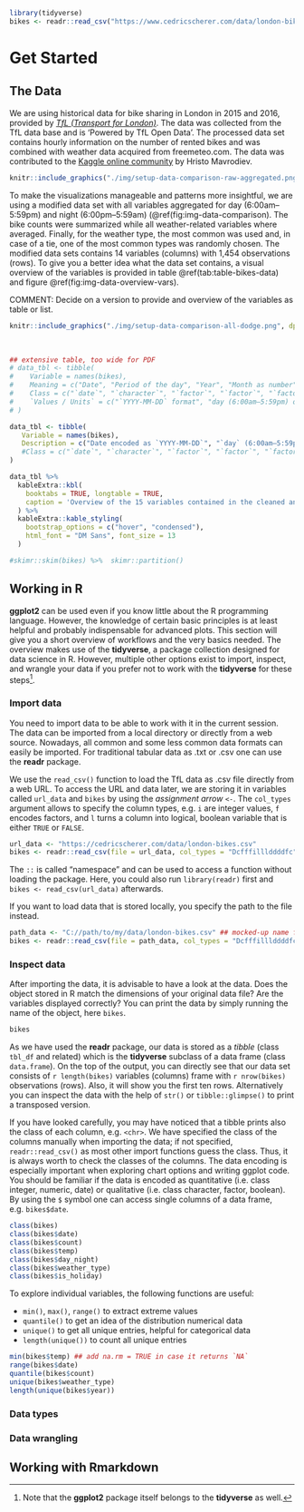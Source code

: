 ```r
library(tidyverse)
bikes <- readr::read_csv("https://www.cedricscherer.com/data/london-bikes.csv", col_types = "Dcfffilllddddfc")
```

# Get Started {#get-started}

## The Data {#data}

We are using historical data for bike sharing in London in 2015 and 2016, provided by [*TfL (Transport for London)*](https://tfl.gov.uk/modes/cycling/santander-cycles). The data was collected from the TfL data base and is 'Powered by TfL Open Data'. The processed data set contains hourly information on the number of rented bikes and was combined with weather data acquired from freemeteo.com. The data was contributed to the [Kaggle online community](https://www.kaggle.com/hmavrodiev/london-bike-sharing-dataset) by Hristo Mavrodiev.

```r
knitr::include_graphics("./img/setup-data-comparison-raw-aggregated.png", dpi = NA)
```

To make the visualizations manageable and patterns more insightful, we are using a modified data set with all variables aggregated for day (6:00am--5:59pm) and night (6:00pm--5:59am) (\@ref(fig:img-data-comparison). The bike counts were summarized while all weather-related variables where averaged. Finally, for the weather type, the most common was used and, in case of a tie, one of the most common types was randomly chosen. The modified data sets contains 14 variables (columns) with 1,454 observations (rows). To give you a better idea what the data set contains, a visual overview of the variables is provided in table \@ref(tab:table-bikes-data) and figure \@ref(fig:img-data-overview-vars).

<p class="comment">COMMENT: Decide on a version to provide and overview of the variables as table or list.</p>

```r
knitr::include_graphics("./img/setup-data-comparison-all-dodge.png", dpi = NA)
```

<br>

```{=html}
<!--
* `date` — encoded as `YYYY-MM-DD`
* `timeperiod` — `day` (6:00am--5:59pm) and `night` (6:00pm--5:59am)
* `year` — either `2015` or `2016`
* `month` — `1` (January) to `12` (December)
* `season` — `0` (spring), `1` (summer), `2` (autumn), or `3` (winter)
* `count` — sum of new bikes shares
* `is_workday` — `TRUE` being a workday
* `is_weekend` — `TRUE` being a Saturday or Sunday
* `is_holiday` — `TRUE` being a official holiday in the UK
* `temp` — average air temperature in °C
* `temp_feel` — feels like temperature in °C
* `humidity` — average humidity in % (0–100)
* `wind_speed` — average wind speeds in km/h
* `weather_type` — encoded as category
<br> -->
```
```r
## extensive table, too wide for PDF
# data_tbl <- tibble(
#    Variable = names(bikes),
#    Meaning = c("Date", "Period of the day", "Year", "Month as number", "Season as number", "Bike count", "Is a work day?", "Is a weekend?", "Is a holiday?", "Air temperature", "Feels like temperature", "Humidity", "Wind speed", "Weather category"),
#    Class = c("`date`", "`character`", "`factor`", "`factor`", "`factor`", "`integer`", "`logical`", "`logical`", "`logical`", "`double`", "`double`", "`double`", "`double`", "`character`"),
#    `Values / Units` = c("`YYYY-MM-DD` format", "day (6:00am–5:59pm) or night (6:00pm–5:59am)", "`2015` or `2016`", "`1` (January) to `12` (December)", "`0` (spring) to `3` (winter)", "sum of bikes rented", "`TRUE` being Monday to Friday", "`TRUE` being Saturday or Sunday", "`TRUE` being an official holiday in the UK", "average in degree Celsius", "average in degree Celsius", "average in percentage (0-100)", "average in kilometres per hour", "most common type")
# )

data_tbl <- tibble(
   Variable = names(bikes),
   Description = c("Date encoded as `YYYY-MM-DD`", "`day` (6:00am–5:59pm) or `night` (6:00pm–5:59am)", "`2015` or `2016`", "`1` (January) to `12` (December)", "`0` (spring), `1` (summer), `2` (autumn) or `3` (winter)", "Sum of bikes rented", "`TRUE` being Monday to Friday and no official holiday", "`TRUE` being Saturday or Sunday", "`TRUE` being an official holiday in the UK", "Average air temperature (°C)", "Average feels like temperature (°C)", "Average air humidity (%)", "Average wind speed (km/h)", "Most common weather typed")#,
   #Class = c("`date`", "`character`", "`factor`", "`factor`", "`factor`", "`integer`", "`logical`", "`logical`", "`logical`", "`double`", "`double`", "`double`", "`double`", "`character`"),
)

data_tbl %>% 
  kableExtra::kbl(
    booktabs = TRUE, longtable = TRUE,
    caption = 'Overview of the 15 variables contained in the cleaned and aggregated bike sharing data set.'
  ) %>%
  kableExtra::kable_styling(
    bootstrap_options = c("hover", "condensed"), 
    html_font = "DM Sans", font_size = 13
  )
```

```r
#skimr::skim(bikes) %>%  skimr::partition()
```


## Working in R {#rstats}

**ggplot2** can be used even if you know little about the R programming language. However, the knowledge of certain basic principles is at least helpful and probably indispensable for advanced plots. This section will give you a short overview of workflows and the very basics needed. The overview makes use of the **tidyverse**, a package collection designed for data science in R. However, multiple other options exist to import, inspect, and wrangle your data if you prefer not to work with the **tidyverse** for these steps[^started-1].

[^started-1]: Note that the **ggplot2** package itself belongs to the **tidyverse** as well.


### Import data

You need to import data to be able to work with it in the current session. The data can be imported from a local directory or directly from a web source. Nowadays, all common and some less common data formats can easily be imported. For traditional tabular data as .txt or .csv one can use the **readr** package. 

We use the `read_csv()` function to load the TfL data as .csv file directly from a web URL. To access the URL and data later, we are storing it in variables called `url_data` and `bikes` by using the *assignment arrow* `<-`. The `col_types` argument allows to specify the column types, e.g. `i` are integer values, `f` encodes factors, and `l` turns a column into logical, boolean variable that is either `TRUE` or `FALSE`.

```r
url_data <- "https://cedricscherer.com/data/london-bikes.csv"
bikes <- readr::read_csv(file = url_data, col_types = "Dcfffilllddddfc")
```

<p class="note">The `::` is called "namespace" and can be used to access a function without loading the package. Here, you could also run `library(readr)` first and `bikes <- read_csv(url_data)` afterwards.</p>

If you want to load data that is stored locally, you specify the path to the file instead.

```r
path_data <- "C://path/to/my/data/london-bikes.csv" ## mocked-up name for Win users
bikes <- readr::read_csv(file = path_data, col_types = "Dcfffilllddddfc")
```


### Inspect data

After importing the data, it is advisable to have a look at the data. Does the object stored in R match the dimensions of your original data file? Are the variables displayed correctly? You can print the data by simply running the name of the object, here `bikes`. 

```r
bikes
```

As we have used the **readr** package, our data is stored as a *tibble* (class `tbl_df` and related) which is the **tidyverse** subclass of a data frame (class `data.frame`). On the top of the output, you can directly see that our data set consists of `r length(bikes)` variables (columns) frame with `r nrow(bikes)` observations (rows). Also, it will show you the first ten rows. Alternatively you can inspect the data with the help of `str()` or `tibble::glimpse()` to print a transposed version.

If you have looked carefully, you may have noticed that a tibble prints also the class of each column, e.g. `<chr>`. We have specified the class of the columns manually when importing the data; if not specified, `readr::read_csv()` as most other import functions guess the class. Thus, it is always worth to check the classes of the columns. The data encoding is especially important when exploring chart options and writing ggplot code. You should be familiar if the data is encoded as quantitative (i.e. class integer, numeric, date) or qualitative (i.e. class character, factor, boolean). By using the `$` symbol one can access single columns of a data frame, e.g. `bikes$date`. 

```r
class(bikes)
class(bikes$date) 
class(bikes$count)
class(bikes$temp)
class(bikes$day_night)
class(bikes$weather_type)
class(bikes$is_holiday) 
```

To explore individual variables, the following functions are useful:

* `min()`, `max()`, `range()` to extract extreme values
* `quantile()` to get an idea of the distribution numerical data
* `unique()` to get all unique entries, helpful for categorical data
* `length(unique())` to count all unique entries

```r
min(bikes$temp) ## add na.rm = TRUE in case it returns `NA`
range(bikes$date)
quantile(bikes$count)
unique(bikes$weather_type)
length(unique(bikes$year))
```


### Data types



### Data wrangling


## Working with Rmarkdown {#rmarkdown}





